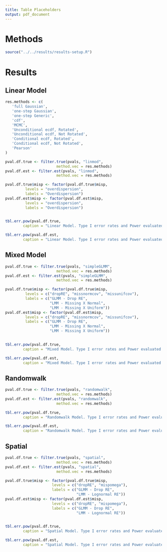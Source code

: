 ```yaml
---
title: Table Placeholders
output: pdf_document
---
```


# Methods

```r
source("../../results/results-setup.R")
```

\input{"tables/tbl-1.tex"}

\input{"tables/linmod-specs.tex"}

\input{"tables/simpleGLMM-specs.tex"}

\input{"tables/randomwalk-specs.tex"}

\input{"tables/spatial-specs.tex"}

```{=tex}
\clearpage
\newpage
```
# Results

## Linear Model

```r
res.methods <- c(
   'full Gaussian',
   'one-step Gaussian',
   'one-step Generic',
   'cdf',
   'MCMC',
   'Unconditional ecdf, Rotated',
   'Unconditional ecdf, Not Rotated',
   'Conditional ecdf, Rotated',  
   'Conditional ecdf, Not Rotated',
   'Pearson'
)

pval.df.true <- filter.true(pvals, "linmod",
                       method.vec = res.methods)
pval.df.est <- filter.est(pvals, "linmod",
                       method.vec = res.methods)

pval.df.true$misp <- factor(pval.df.true$misp,
         levels = "overdispersion",
         labels = "Overdispersion")
pval.df.est$misp <- factor(pval.df.est$misp,
         levels = "overdispersion",
         labels = "Overdispersion")
  

tbl.err.pow(pval.df.true, 
        caption = "Linear Model. Type I error rates and Power evaluated for each analytical and simulation method for theoretical residuals. Results are partitioned out by residual type (top to bottom).")
```

```r

tbl.err.pow(pval.df.est, 
        caption = "Linear Model. Type I error rates and Power evaluated for each analytical and simulation method for estimated residuals. Results are partitioned out by residual type (top to bottom).")
```

```{=tex}
\clearpage
\newpage
```

## Mixed Model

```r

pval.df.true <- filter.true(pvals, "simpleGLMM",
                       method.vec = res.methods)
pval.df.est <- filter.est(pvals, "simpleGLMM",
                       method.vec = res.methods)

pval.df.true$misp <- factor(pval.df.true$misp,
         levels = c("dropRE", "missnormcov", "missunifcov"),
         labels = c("GLMM - Drop RE", 
                    "LMM - Missing X Normal",
                    "LMM - Missing X Uniform"))
pval.df.est$misp <- factor(pval.df.est$misp,
         levels = c("dropRE", "missnormcov", "missunifcov"),
         labels = c("GLMM - Drop RE", 
                    "LMM - Missing X Normal",
                    "LMM - Missing X Uniform"))
  

tbl.err.pow(pval.df.true, 
        caption = "Mixed Model. Type I error rates and Power evaluated for each analytical and simulation method for theoretical residuals. Results are partitioned out by model mis-specification (from left to right) and residual type (top to bottom).")
```

```r

tbl.err.pow(pval.df.est, 
        caption = "Mixed Model. Type I error rates and Power evaluated for each analytical and simulation method for estimated residuals. Results are partitioned out by model mis-specification (from left to right) and residual type (top to bottom).")
```


```{=tex}
\clearpage
\newpage
```

## Randomwalk

```r

pval.df.true <- filter.true(pvals, "randomwalk",
                       method.vec = res.methods)
pval.df.est <- filter.est(pvals, "randomwalk",
                       method.vec = res.methods)

tbl.err.pow(pval.df.true, 
        caption = "Randomwalk Model. Type I error rates and Power evaluated for each analytical and simulation method for theoretical residuals. Results are partitioned out by model mis-specification (from left to right) and residual type (top to bottom).")
```

```r

tbl.err.pow(pval.df.est, 
        caption = "Randomwalk Model. Type I error rates and Power evaluated for each analytical and simulation method for estimated residuals. Results are partitioned out by model mis-specification (from left to right) and residual type (top to bottom).")
```



```{=tex}
\clearpage
\newpage
```

## Spatial

```r

pval.df.true <- filter.true(pvals, "spatial",
                       method.vec = res.methods)
pval.df.est <- filter.est(pvals, "spatial",
                       method.vec = res.methods)

pval.df.true$misp <- factor(pval.df.true$misp,
                     levels = c("dropRE", "mispomega"),
                     labels = c("GLMM - Drop RE",
                                "LMM - Lognormal RE"))
pval.df.est$misp <- factor(pval.df.est$misp,
                     levels = c("dropRE", "mispomega"),
                     labels = c("GLMM - Drop RE",
                                "LMM - Lognormal RE"))
  

tbl.err.pow(pval.df.true, 
        caption = "Spatial Model. Type I error rates and Power evaluated for each analytical and simulation method for theoretical residuals. Results are partitioned out by model mis-specification (from left to right) and residual type (top to bottom).")
```

```r

tbl.err.pow(pval.df.est, 
        caption = "Spatial Model. Type I error rates and Power evaluated for each analytical and simulation method for estimated residuals. Results are partitioned out by model mis-specification (from left to right) and residual type (top to bottom).")
```


